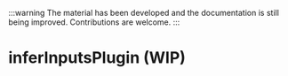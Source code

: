 
:::warning
The material has been developed and the documentation is still being improved. Contributions are welcome.
:::

# inferInputsPlugin (WIP)

<SourceCode
  href="https://github.com/bytedance/flowgram.ai/tree/main/packages/materials/form-materials/src/form-plugins/infer-inputs-plugin"
/>